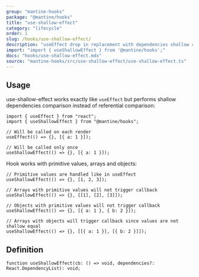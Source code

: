 ```yaml
---
group: "mantine-hooks"
package: "@mantine/hooks"
title: "use-shallow-effect"
category: "lifecycle"
order: 1
slug: /hooks/use-shallow-effect/
description: "useEffect drop in replacement with dependencies shallow comparison"
import: "import { useShallowEffect } from '@mantine/hooks';"
docs: "hooks/use-shallow-effect.mdx"
source: "mantine-hooks/src/use-shallow-effect/use-shallow-effect.ts"
---
```


## Usage

use-shallow-effect works exactly like `useEffect` but performs shallow dependencies comparison instead of referential comparison:

```tsx
import { useEffect } from "react";
import { useShallowEffect } from "@mantine/hooks";

// Will be called on each render
useEffect(() => {}, [{ a: 1 }]);

// Will be called only once
useShallowEffect(() => {}, [{ a: 1 }]);
```

Hook works with primitive values, arrays and objects:

```tsx
// Primitive values are handled like in useEffect
useShallowEffect(() => {}, [1, 2, 3]);

// Arrays with primitive values will not trigger callback
useShallowEffect(() => {}, [[1], [2], [3]]);

// Objects with primitive values will not trigger callback
useShallowEffect(() => {}, [{ a: 1 }, { b: 2 }]);

// Arrays with objects will trigger callback since values are not shallow equal
useShallowEffect(() => {}, [[{ a: 1 }], [{ b: 2 }]]);
```

## Definition

```tsx
function useShallowEffect(cb: () => void, dependencies?: React.DependencyList): void;
```
